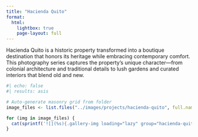 ```yaml
---
title: "Hacienda Quito"
format:
  html:
    lightbox: true
    page-layout: full
---
```


::: {.project-intro}
Hacienda Quito is a historic property transformed into a boutique destination that honors its heritage while embracing contemporary comfort. This photography series captures the property's unique character—from colonial architecture and traditional details to lush gardens and curated interiors that blend old and new.
:::

::: {.masonry-grid}
```r
#| echo: false
#| results: asis

# Auto-generate masonry grid from folder
image_files <- list.files("../images/projects/hacienda-quito", full.names = TRUE, pattern = "\\.(jpg|jpeg|png|webp|gif)$")

for (img in image_files) {
  cat(sprintf('![](%s){.gallery-img loading="lazy" group="hacienda-quito-gallery"}\n\n', img))
}
```
:::
